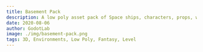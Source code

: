 ```yaml
---
title: Basement Pack
description: A low poly asset pack of Space ships, characters, props, weapons, FX, and environment assets to create a Sci-Fi themed polygonal style game.
date: 2020-08-06
author: GodotLab
image: ./img/basement-pack.png
tags: 3D, Environments, Low Poly, Fantasy, Level
---
```


<!-- ---

# About

This is a collection of adventures created by the Adventure Writer's Room community.

We are a group of GMs who meet in the discord voice chat, and challenge ourselves to improvise a one-shot adventure in 2 hours. Our goal is to brainstorm fun ideas and improvise stories together in a chill, lighthearted, no-pressure environment. It works, it really helps with creating adventures, and it is super fun. Read more about our brainstorming process [here](/brainstorming).

We're looking for some friendly and creative people to join us! If you want to improvise some stories, stretch your creative muscles, get help writing your adventures, or just have some fun brainstorming ideas - come join our [discord server](https://discord.gg/UVNxeQE)!

Novice people are welcome! There are no prerequisites, no expectations about being a brilliant writer or improviser.  Experienced GMs are also welcome, we have quite a few very experienced folks who are really good at what they do, and it helps a lot. If you're a player with no GMing experience and this sounds like fun - come join us as well! -->

